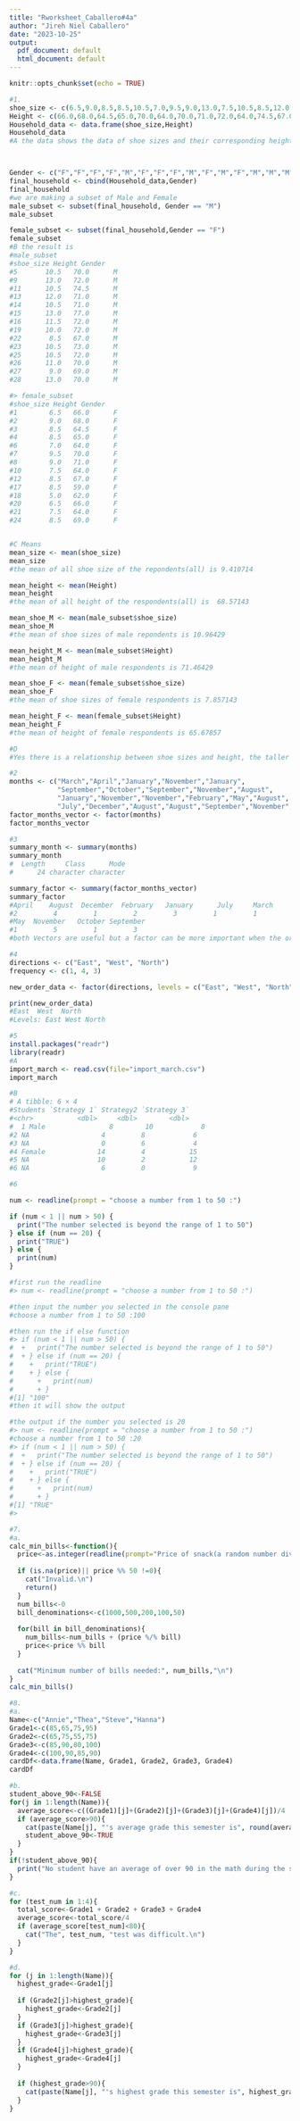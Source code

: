```yaml
---
title: "Rworksheet_Caballero#4a"
author: "Jireh Niel Caballero"
date: "2023-10-25"
output:
  pdf_document: default
  html_document: default
---
```


```r
knitr::opts_chunk$set(echo = TRUE)
```

```r
#1.
shoe_size <- c(6.5,9.0,8.5,8.5,10.5,7.0,9.5,9.0,13.0,7.5,10.5,8.5,12.0,10.5,13.0,11.5,8.5,5.0,10.0,6.5,7.5,8.5,10.5,8.5,10.5,11.0,9.0,13.0)
Height <- c(66.0,68.0,64.5,65.0,70.0,64.0,70.0,71.0,72.0,64.0,74.5,67.0,71.0,71.0,77.0,72.0,59.0,62.0,72.0,66.0,64.0,67.0,73.0,69.0,72.0,70.0,69.0,70.0)
Household_data <- data.frame(shoe_size,Height)
Household_data
#A the data shows the data of shoe sizes and their corresponding height.



Gender <- c("F","F","F","F","M","F","F","F","M","F","M","F","M","M","M","M","F","F","M","F","F","M","M","F","M","M","M","M")
final_household <- cbind(Household_data,Gender)
final_household
#we are making a subset of Male and Female
male_subset <- subset(final_household, Gender == "M")
male_subset

female_subset <- subset(final_household,Gender == "F")
female_subset
#B the result is
#male_subset
#shoe_size Height Gender
#5       10.5   70.0      M
#9       13.0   72.0      M
#11      10.5   74.5      M
#13      12.0   71.0      M
#14      10.5   71.0      M
#15      13.0   77.0      M
#16      11.5   72.0      M
#19      10.0   72.0      M
#22       8.5   67.0      M
#23      10.5   73.0      M
#25      10.5   72.0      M
#26      11.0   70.0      M
#27       9.0   69.0      M
#28      13.0   70.0      M

#> female_subset
#shoe_size Height Gender
#1        6.5   66.0      F
#2        9.0   68.0      F
#3        8.5   64.5      F
#4        8.5   65.0      F
#6        7.0   64.0      F
#7        9.5   70.0      F
#8        9.0   71.0      F
#10       7.5   64.0      F
#12       8.5   67.0      F
#17       8.5   59.0      F
#18       5.0   62.0      F
#20       6.5   66.0      F
#21       7.5   64.0      F
#24       8.5   69.0      F


#C Means
mean_size <- mean(shoe_size)
mean_size
#the mean of all shoe size of the repondents(all) is 9.410714

mean_height <- mean(Height)
mean_height
#the mean of all height of the respondents(all) is  68.57143

mean_shoe_M <- mean(male_subset$shoe_size)
mean_shoe_M
#the mean of shoe sizes of male repondents is 10.96429

mean_height_M <- mean(male_subset$Height)
mean_height_M
#the mean of height of male respondents is 71.46429

mean_shoe_F <- mean(female_subset$shoe_size)
mean_shoe_F
#the mean of shoe sizes of female respondents is 7.857143

mean_height_F <- mean(female_subset$Height)
mean_height_F
#the mean of height of female respondents is 65.67857

#D 
#Yes there is a relationship between shoe sizes and height, the taller the person is the bigger its shoe size.
```

```r

#2
months <- c("March","April","January","November","January",
            "September","October","September","November","August",
            "January","November","November","February","May","August",
            "July","December","August","August","September","November","February","April")
factor_months_vector <- factor(months)     
factor_months_vector
```

```r
#3
summary_month <- summary(months)
summary_month
#  Length     Class      Mode 
#      24 character character 

summary_factor <- summary(factor_months_vector)
summary_factor
#April    August  December  February   January      July     March 
#2         4         1         2         3         1         1 
#May  November   October September 
#1         5         1         3 
#both Vectors are useful but a factor can be more important when the order of levels matters, while a character is sufficient for basic frequency analysis
```

```r
#4
directions <- c("East", "West", "North")
frequency <- c(1, 4, 3)

new_order_data <- factor(directions, levels = c("East", "West", "North"))

print(new_order_data)
#East  West  North
#Levels: East West North

```


```r
#5
install.packages("readr")
library(readr)
#A
import_march <- read.csv(file="import_march.csv")
import_march

#B
# A tibble: 6 × 4
#Students `Strategy 1` Strategy2 `Strategy 3`
#<chr>           <dbl>     <dbl>        <dbl>
#  1 Male                8        10            8
#2 NA                  4         8            6
#3 NA                  0         6            4
#4 Female             14         4           15
#5 NA                 10         2           12
#6 NA                  6         0            9


```

```r
#6

num <- readline(prompt = "choose a number from 1 to 50 :")

if (num < 1 || num > 50) {
  print("The number selected is beyond the range of 1 to 50")
} else if (num == 20) {
  print("TRUE")
} else {
  print(num)
}

#first run the readline
#> num <- readline(prompt = "choose a number from 1 to 50 :")

#then input the number you selected in the console pane
#choose a number from 1 to 50 :100

#then run the if else function
#> if (num < 1 || num > 50) {
#  +   print("The number selected is beyond the range of 1 to 50")
#  + } else if (num == 20) {
#    +   print("TRUE")
#    + } else {
#      +   print(num)
#      + }
#[1] "100"
#then it will show the output

#the output if the number you selected is 20
#> num <- readline(prompt = "choose a number from 1 to 50 :")
#choose a number from 1 to 50 :20
#> if (num < 1 || num > 50) {
#  +   print("The number selected is beyond the range of 1 to 50")
#  + } else if (num == 20) {
#    +   print("TRUE")
#    + } else {
#      +   print(num)
#      + }
#[1] "TRUE"
#>

```



```r
#7.
#a.
calc_min_bills<-function(){
  price<-as.integer(readline(prompt="Price of snack(a random number divisible by 50):"))
  
  if (is.na(price)|| price %% 50 !=0){
    cat("Invalid.\n")
    return()
  }
  num_bills<-0
  bill_denominations<-c(1000,500,200,100,50)
  
  for(bill in bill_denominations){
    num_bills<-num_bills + (price %/% bill)
    price<-price %% bill
  }
  
  cat("Minimum number of bills needed:", num_bills,"\n")
}
calc_min_bills()
```

```r
#8.
#a.
Name<-c("Annie","Thea","Steve","Hanna")
Grade1<-c(85,65,75,95)
Grade2<-c(65,75,55,75)
Grade3<-c(85,90,80,100)
Grade4<-c(100,90,85,90)
cardDf<-data.frame(Name, Grade1, Grade2, Grade3, Grade4)
cardDf

#b.
student_above_90<-FALSE
for(j in 1:length(Name)){
  average_score<-c((Grade1)[j]+(Grade2)[j]+(Grade3)[j]+(Grade4)[j])/4
  if (average_score>90){
    cat(paste(Name[j], "'s average grade this semester is", round(average_score,2),"\n"))
    student_above_90<-TRUE
  }
}
if(!student_above_90){
  print("No student have an average of over 90 in the math during the semester")
}

#c.
for (test_num in 1:4){
  total_score<-Grade1 + Grade2 + Grade3 + Grade4
  average_score<-total_score/4
  if (average_score[test_num]<80){
    cat("The", test_num, "test was difficult.\n")
  }
}

#d.
for (j in 1:length(Name)){
  highest_grade<-Grade1[j]
  
  if (Grade2[j]>highest_grade){
    highest_grade<-Grade2[j]
  }
  if (Grade3[j]>highest_grade){
    highest_grade<-Grade3[j]
  }
  if (Grade4[j]>highest_grade){
    highest_grade<-Grade4[j]
  }
  
  if (highest_grade>90){
    cat(paste(Name[j], "'s highest grade this semester is", highest_grade, ".\n"))
  }
}

```
